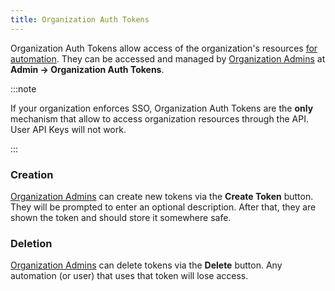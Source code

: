 ```yaml
---
title: Organization Auth Tokens
---
```


Organization Auth Tokens allow access of the organization's resources
[for automation](/docs/ci/authentication#organization-auth-token). They can be
accessed and managed by [Organization Admins][organization-admins] at **Admin →
Organization Auth Tokens**.

:::note

If your organization enforces SSO, Organization Auth Tokens are the **only**
mechanism that allow to access organization resources through the API. User API
Keys will not work.

:::


<ImageFigure src={orgAuthTokenList} alt=""></ImageFigure>

### Creation

[Organization Admins][organization-admins] can create new tokens via the
**Create Token** button. They will be prompted to enter an optional description.
After that, they are shown the token and should store it somewhere safe.


<ImageFigure src={orgAuthTokenNew} alt=""></ImageFigure>

### Deletion

[Organization Admins][organization-admins] can delete tokens via the **Delete**
button. Any automation (or user) that uses that token will lose access.

[organization-admins]: /docs/platform/access-control-teams-roles#admin

